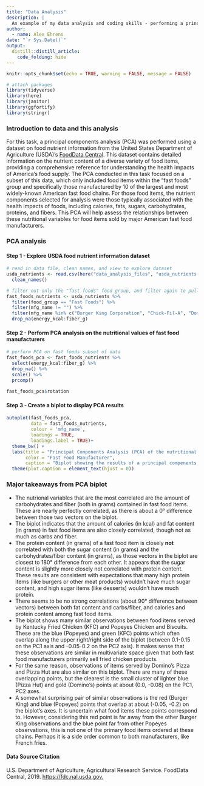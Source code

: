 ```yaml
---
title: "Data Analysis"
description: |
  An example of my data analysis and coding skills - performing a principal components analysis (PCA) for fast food nutrient content.
author:
  - name: Alex Ehrens
date: "`r Sys.Date()`"
output: 
  distill::distill_article:
    code_folding: hide
---
```


```r
knitr::opts_chunk$set(echo = TRUE, warning = FALSE, message = FALSE)

# attach packages
library(tidyverse)
library(here)
library(janitor)
library(ggfortify)
library(stringr)
```

### Introduction to data and this analysis

For this task, a principal components analysis (PCA) was performed using a dataset on food nutrient information from the United States Department of Agriculture (USDA)'s [FoodData Central](https://fdc.nal.usda.gov/index.html). This dataset contains detailed information on the nutrient content of a diverse variety of food items, providing a comprehensive reference for understanding the health impacts of America's food supply. The PCA conducted in this task focused on a subset of this data, which only included food items within the "fast foods" group and specifically those manufactured by 10 of the largest and most widely-known American fast food chains. For those food items, the nutrient components selected for analysis were those typically associated with the health impacts of foods, including calories, fats, sugars, carbohydrates, proteins, and fibers. This PCA will help assess the relationships between these nutritional variables for food items sold by major American fast food manufacturers.

### PCA analysis

#### Step 1 - Explore USDA food nutrient information dataset
```r
# read in data file, clean names, and view to explore dataset
usda_nutrients <- read.csv(here("data_analysis_files", "usda_nutrients.csv")) %>% 
  clean_names()

# filter out only the "fast foods" food group, and filter again to pull out only food items from major manufacturers, but keep all columns to use as reference later
fast_foods_nutrients <- usda_nutrients %>% 
  filter(food_group == "Fast Foods") %>% 
  filter(mfg_name != "") %>%
  filter(mfg_name %in% c("Burger King Corporation", "Chick-Fil-A", "Domino's Pizza, LLC", "Kentucky Fried Chicken", "McDonald's Corporation", "Pizza Hut, Inc.", "Popeyes Chicken and Biscuits", "Subway", "Taco Bell Corp.", "Wendy's International, Inc.")) %>% 
  drop_na(energy_kcal:fiber_g)

```

#### Step 2 - Perform PCA analysis on the nutritional values of fast food manufacturers
```r
# perform PCA on fast foods subset of data
fast_foods_pca <- fast_foods_nutrients %>% 
  select(energy_kcal:fiber_g) %>% 
  drop_na() %>% 
  scale() %>% 
  prcomp()
  
fast_foods_pca$rotation
```

#### Step 3 - Create a biplot to display PCA results
```r
autoplot(fast_foods_pca,
         data = fast_foods_nutrients,
         colour = 'mfg_name',
         loadings = TRUE,
         loadings.label = TRUE)+
  theme_bw() +
  labs(title = "Principal Components Analysis (PCA) of the nutritional value of fast foods",
       color = "Fast Food Manufacturer",
       caption = "Biplot showing the results of a principal compenents analysis (PCA) comparing the nutritional value of food items from \nmajor American fast food manufacturing chains. The PCA analyzed 6 variables of food nutrient information (calories, \nprotein, fat, sugar, carbohydrates, and fiber). Data source: USDA FoodData Central, 2020.") +
  theme(plot.caption = element_text(hjust = 0))
```

### Major takeaways from PCA biplot

- The nutrional variables that are the most correlated are the amount of carbohydrates and fiber (both in grams) contained in fast food items. These are nearly perfectly correlated, as there is about a 0° difference between those two vectors on the biplot.
- The biplot indicates that the amount of calories (in kcal) and fat content (in grams) in fast food items are also closely correlated, though not as much as carbs and fiber.
- The protein content (in grams) of a fast food item is closely **not** correlated with both the sugar content (in grams) and the carbohydrates/fiber content (in grams), as those vectors in the biplot are closest to 180° difference from each other. It appears that the sugar content is slightly more closely not correlated with protein content. These results are consistent with expectations that many high protein items (like burgers or other meat products) wouldn't have much sugar content, and high sugar items (like desserts) wouldn't have much protein.
- There seems to be no strong correlations (about 90° difference between vectors) between both fat content and carbs/fiber, and calories and protein content among fast food items. 
- The biplot shows many similar observations between food items served by Kentucky Fried Chicken (KFC) and Popeyes Chicken and Biscuits. These are the blue (Popeyes) and green (KFC) points which often overlap along the upper right/right side of the biplot (between 0.1-0.15 on the PC1 axis and -0.05-0.2 on the PC2 axis). It makes sense that these observations are similar in multivariate space given that both fast food manufacturers primarily sell fried chicken products.
- For the same reason, observations of items served by Domino's Pizza and Pizza Hut are also similar on this biplot. There are many of these overlapping points, but the clearest is the small cluster of lighter blue (Pizza Hut) and gold (Domino's) points at about (0.0, -0.08) on the PC1, PC2 axes.
- A somewhat surprising pair of similar observations is the red (Burger King) and blue (Popeyes) points that overlap at about (-0.05, -0.2) on the biplot's axes. It is uncertain what food items these points correspond to. However, considering this red point is far away from the other Burger King observations and the blue point far from other Popeyes observations, this is not one of the primary food items ordered at these chains. Perhaps it is a side order common to both manufacturers, like French fries.

#### Data Source Citation

U.S. Department of Agriculture, Agricultural Research Service. FoodData Central, 2019. [https://fdc.nal.usda.gov.](https://fdc.nal.usda.gov.)
